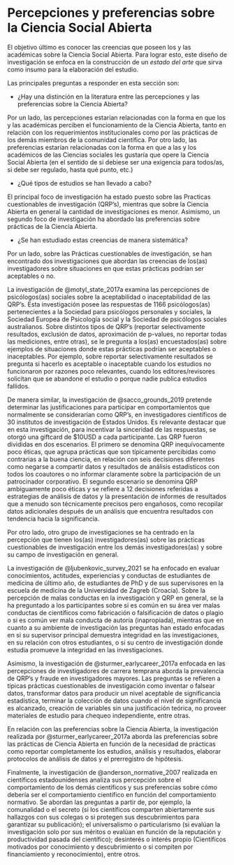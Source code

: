 # Percepciones y preferencias sobre la Ciencia Social Abierta

El objetivo último es conocer las creencias que poseen los y las académicas sobre la Ciencia Social Abierta. Para lograr esto, este diseño de investigación se enfoca en la construcción de un *estado del arte* que sirva como insumo para la elaboración del estudio. 

Las principales preguntas a responder en esta sección son:

- ¿Hay una distinción en la literatura entre las percepciones y las preferencias sobre la Ciencia Abierta?

Por un lado, las percepciones estarían relacionadas con la forma en que los y las académicas perciben el funcionamiento de la Ciencia Abierta, tanto en relación con los requerimientos institucionales como por las prácticas de los demás miembros de la comunidad científica. Por otro lado, las preferencias estarían relacionadas con la forma en que a las y los académicos de las Ciencias sociales les gustaría que opere la Ciencia Social Abierta (en el sentido de si debiese ser una exigencia para todos/as, si debe ser regulado, hasta qué punto, etc.)

- ¿Qué tipos de estudios se han llevado a cabo?

El principal foco de investigación ha estado puesto sobre las Practicas cuestionables de investigación (QRP's), mientras que sobre la Ciencia Abierta en general la cantidad de investigaciones es menor. Asimismo, un segundo foco de investigación ha abordado las preferencias sobre prácticas de la Ciencia Abierta.

- ¿Se han estudiado estas creencias de manera sistemática?


Por un lado, sobre las Prácticas cuestionables de investigación, se han encontrado dos investigaciones que abordan las creencias de los(as) investigadores sobre situaciones en que estas prácticas podrían ser aceptables o no. 

La investigación de @motyl_state_2017a examina las percepciones de psicólogos(as) sociales sobre la aceptabilidad o inaceptabilidad de las QRP's. Esta investigación posee las respuestas de 1166 psicólogos(as) pertenecientes a la Sociedad para psicólogos personales y sociales, la Sociedad Europea de Psicología social y la Sociedad de psicólogos sociales australianos. Sobre distintos tipos de QRP's (reportar selectivamente resultados, exclusión de datos, aproximación de p-values, no reportar todas las mediciones, entre otras), se le pregunta a los(as) encuestados(as) sobre ejemplos de situaciones donde estas prácticas podrían ser aceptables o inaceptables. Por ejemplo, sobre reportar selectivamente resultados se pregunta si hacerlo es aceptable o inaceptable cuando los estudios no funcionaron por razones poco relevantes, cuando los editores/revisores solicitan que se abandone el estudio o porque nadie publica estudios fallidos.

De manera similar, la investigación de @sacco_grounds_2019 pretende determinar las justificaciones para participar en comportamientos que normalmente se considerarían como QRP's, en investigadores científicos de 30 institutos de investigación de Estados Unidos. Es relevante destacar que en esta investigación, para incentivar la sinceridad de las respuestas, se otorgó una giftcard de $10USD a cada participante. Las QRP fueron divididas en dos escenarios. El primero se denomina QRP inequívocamente poco éticas, que agrupa prácticas que son típicamente percibidas como contrarias a la buena ciencia, en relación con seis decisiones diferentes como negarse a compartir datos y resultados de análisis estadísticos con todos los coautores o no informar claramente sobre la participación de un patrocinador corporativo. El segundo escenario se denomina QRP ambiguamente poco éticas y se refiere a 12 decisiones referidas a estrategias de análisis de datos y la presentación de informes de resultados que a menudo son técnicamente precisos pero engañosos, como recopilar datos adicionales después de un análisis que encuentra resultados con tendencia hacia la significancia.

Por otro lado, otro grupo de investigaciones se ha centrado en la percepción que tienen los(as) investigadores(as) sobre las prácticas cuestionables de investigación entre los demás investigadores(as) y sobre su campo de investigación en general.

La investigación de @ljubenkovic_survey_2021 se ha enfocado en evaluar conocimientos, actitudes, experiencias y conductas de estudiantes de medicina de último año, de estudiantes de PhD y de sus supervisores en la escuela de medicina de la Universidad de Zagreb (Croacia). Sobre la percepción de malas conductas en la investigación y QRP en general, se la ha preguntado a los participantes sobre si es común en su área ver malas conductas de científicos como fabricación o falsificación de datos o plagio o si es común ver mala conducta de autoría (inapropiada), mientras que en cuanto a su ambiente de investigación las preguntas han estado enfocadas en si su supervisor principal demuestra integridad en las investigaciones, en su relación con otros estudiantes, o si su centro de investigación donde estudia promueve la integridad en las investigaciones.

Asimismo, la investigación de @sturmer_earlycareer_2017a enfocada en las percepciones de investigadores de carrera temprana aborda la prevalencia de QRP's y fraude en investigadores mayores. Las preguntas se refieren a típicas prácticas cuestionables de investigación como inventar o falsear datos, transformar datos para producir un nivel aceptable de significancia estadística, terminar la colección de datos cuando el nivel de significancia es alcanzado, creación de variables sin una justificación teórica, no proveer materiales de estudio para chequeo independiente, entre otras.

En relación con las preferencias sobre la Ciencia Abierta, la investigación realizada por @sturmer_earlycareer_2017a aborda las preferencias sobre las prácticas de Ciencia Abierta en función de la necesidad de prácticas como reportar completamente los estudios, análisis y resultados, elaborar protocolos de análisis de datos y el prerregistro de hipótesis.

Finalmente, la investigación de @anderson_normative_2007 realizada en científicos estadounidenses analiza sus percepción sobre el comportamiento de los demás científicos y sus preferencias sobre cómo debería ser el comportamiento científico en función del comportamiento normativo. Se abordan las preguntas a partir de, por ejemplo, la comunalidad o el secreto (si los científicos comparten abiertamente sus hallazgos con sus colegas o si protegen sus descubrimientos para garantizar su publicación); el universalismo o particularismo (si evalúan la investigación solo por sus méritos o evalúan en función de la reputación y productividad pasada del científico); desinterés o interés propio (Científicos motivados por conocimiento y descubrimiento o si compiten por financiamiento y reconocimiento), entre otros.


